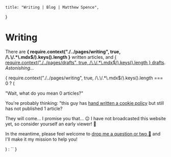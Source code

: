 
    title: "Writing | Blog | Matthew Spence",
}

<div className="container max-w-2xl mx-auto py-12 md:py-20">
<XlContainer>

<h1 className="lg:!text-8xl text-center mb-0">
    Writing
</h1>

<p className="text-sm text-center text-heading">
    There are <strong>{ require.context("./../pages/writing", true, /\.\/.*\.mdx$/).keys().length }</strong> written articles,
    and <a target="_blank" href="https://github.com/mrspence/mrspence/blob/main/pages/drafts">{ require.context("./../pages/drafts", true, /\.\/.*\.mdx$/).keys().length } drafts</a>. <i>Astonishing...</i>
</p>

<div>
    {
        require.context("./../pages/writing", true, /\.\/.*\.mdx$/).keys().length === 0 ?
            (
                <div className="text-center prose mx-auto text-sm py-12">
                    <p className="text-primary">
                        "Wait, what do you mean 0 articles?"
                    </p>
                    <p>
                        You're probably thinking: "this guy has <Link className="inline-block"><a href="/cookies-and-privacy">hand written a cookie policy</a></Link> but still has not published 1 article?
                    </p>
                    <p className="text-primary">
                        They will come... I promise you that... 😉 I have not broadcasted this website yet, so consider yourself an early viewer! 🏅
                    </p>
                    <p>
                        In the meantime, please feel welcome to <Link className="inline-block"><a href="/contact">drop me a question or two 👋</a></Link> and I'll make it my mission to help you!
                    </p>
                </div>
            ) : ``
    }
</div>

<div>
    <div className="inline-block max-w-3xl">
        <Cookies/>
    </div>
</div>

<PostsListings/>

</XlContainer>
</div>

